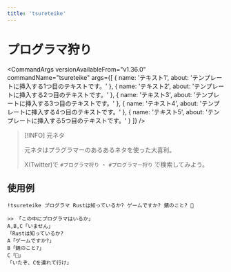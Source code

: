 ```yaml
---
title: 'tsureteike'
---
```




# プログラマ狩り

<CommandArgs
  versionAvailableFrom="v1.36.0"
  commandName="tsureteike"
  args={[
    {
      name: 'テキスト1',
      about: 'テンプレートに挿入する1つ目のテキストです。'
    },
    {
      name: 'テキスト2',
      about: 'テンプレートに挿入する2つ目のテキストです。'
    },
    {
      name: 'テキスト3',
      about: 'テンプレートに挿入する3つ目のテキストです。'
    },
    {
      name: 'テキスト4',
      about: 'テンプレートに挿入する4つ目のテキストです。'
    },
    {
      name: 'テキスト5',
      about: 'テンプレートに挿入する5つ目のテキストです。'
    }
  ]}
/>

> [!INFO]
> 元ネタ
>
> 元ネタはプラグラマーのあるあるネタを使った大喜利。
>
> X(Twitter)で `#プログラマ狩り` ・ `#プログラマー狩り` で検索してみよう。

## 使用例

`!tsureteike プログラマ Rustは知っているか? ゲームですか? 錆のこと? 🦀`

```
>> 「この中にプログラマはいるか」
A,B,C「いません」
「Rustは知っているか?
A「ゲームですか?」
B「錆のこと?」
C「🦀」
「いたぞ、Cを連れて行け」
```
